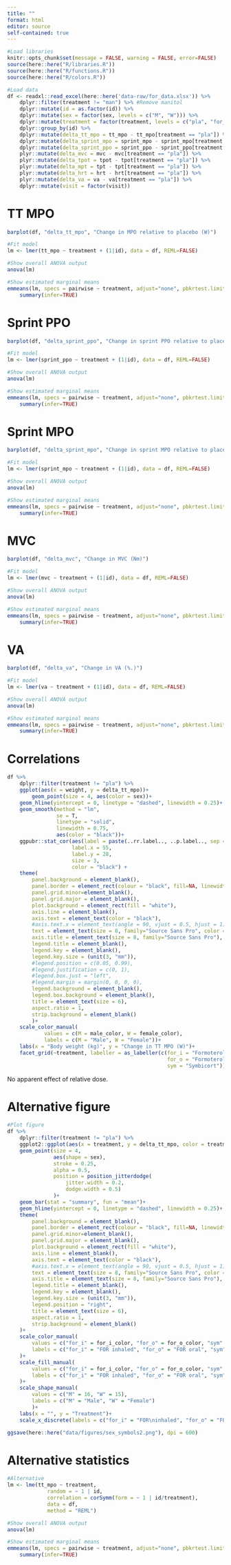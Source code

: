```yaml
---
title: ""
format: html
editor: source
self-contained: true
---
```



```r
#Load libraries
knitr::opts_chunk$set(message = FALSE, warning = FALSE, error=FALSE)
source(here::here("R/libraries.R"))
source(here::here("R/functions.R"))
source(here::here("R/colors.R"))
```


```r
#Load data
df <- readxl::read_excel(here::here('data-raw/for_data.xlsx')) %>% 
    dplyr::filter(treatment != "man") %>% #Remove manitol
    dplyr::mutate(id = as.factor(id)) %>% 
    dplyr::mutate(sex = factor(sex, levels = c("M", "W"))) %>%
    dplyr::mutate(treatment = factor(treatment, levels = c("pla", "for_i", "for_o", "sym", "man"))) %>%
    dplyr::group_by(id) %>% 
    dplyr::mutate(delta_tt_mpo = tt_mpo - tt_mpo[treatment == "pla"]) %>% 
    dplyr::mutate(delta_sprint_mpo = sprint_mpo - sprint_mpo[treatment == "pla"]) %>% 
    dplyr::mutate(delta_sprint_ppo = sprint_ppo - sprint_ppo[treatment == "pla"]) %>% 
    plyr::mutate(delta_mvc = mvc - mvc[treatment == "pla"]) %>% 
    plyr::mutate(delta_tpot = tpot - tpot[treatment == "pla"]) %>% 
    plyr::mutate(delta_mpt = tpt - tpt[treatment == "pla"]) %>% 
    plyr::mutate(delta_hrt = hrt - hrt[treatment == "pla"]) %>%
    plyr::mutate(delta_va = va - va[treatment == "pla"]) %>% 
    dplyr::mutate(visit = factor(visit))
```

# TT MPO
```r
barplot(df, "delta_tt_mpo", "Change in MPO relative to placebo (W)")
```

```r
#Fit model
lm <- lmer(tt_mpo ~ treatment + (1|id), data = df, REML=FALSE)

#Show overall ANOVA output
anova(lm)

#Show estimated marginal means
emmeans(lm, specs = pairwise ~ treatment, adjust="none", pbkrtest.limit = 5000, lmerTest.limit = 5000) %>% 
    summary(infer=TRUE)

```

# Sprint PPO
```r
barplot(df, "delta_sprint_ppo", "Change in sprint PPO relative to placebo (W)")
```

```r
#Fit model
lm <- lmer(sprint_ppo ~ treatment + (1|id), data = df, REML=FALSE)

#Show overall ANOVA output
anova(lm)

#Show estimated marginal means
emmeans(lm, specs = pairwise ~ treatment, adjust="none", pbkrtest.limit = 5000, lmerTest.limit = 5000) %>% 
    summary(infer=TRUE)

```

# Sprint MPO
```r
barplot(df, "delta_sprint_mpo", "Change in sprint MPO relative to placebo (W)")
```

```r
#Fit model
lm <- lmer(sprint_mpo ~ treatment + (1|id), data = df, REML=FALSE)

#Show overall ANOVA output
anova(lm)

#Show estimated marginal means
emmeans(lm, specs = pairwise ~ treatment, adjust="none", pbkrtest.limit = 5000, lmerTest.limit = 5000) %>% 
    summary(infer=TRUE)

```

# MVC
```r
barplot(df, "delta_mvc", "Change in MVC (Nm)")
```

```r
#Fit model
lm <- lmer(mvc ~ treatment + (1|id), data = df, REML=FALSE)

#Show overall ANOVA output
anova(lm)

#Show estimated marginal means
emmeans(lm, specs = pairwise ~ treatment, adjust="none", pbkrtest.limit = 5000, lmerTest.limit = 5000) %>% 
    summary(infer=TRUE)

```

# VA
```r
barplot(df, "delta_va", "Change in VA (%.)")
```

```r
#Fit model
lm <- lmer(va ~ treatment + (1|id), data = df, REML=FALSE)

#Show overall ANOVA output
anova(lm)

#Show estimated marginal means
emmeans(lm, specs = pairwise ~ treatment, adjust="none", pbkrtest.limit = 5000, lmerTest.limit = 5000) %>% 
    summary(infer=TRUE)

```

# Correlations
```r
df %>% 
    dplyr::filter(treatment != "pla") %>% 
    ggplot(aes(x = weight, y = delta_tt_mpo))+
        geom_point(size = 4, aes(color = sex))+
    geom_hline(yintercept = 0, linetype = "dashed", linewidth = 0.25)+
    geom_smooth(method = "lm",
                se = T,
                linetype = "solid",
                linewidth = 0.75,
                aes(color = "black"))+
    ggpubr::stat_cor(aes(label = paste(..rr.label.., ..p.label.., sep = "~~~")),
                     label.x = 55,
                     label.y = 28,
                     size = 3,
                     color = "black") +
    theme(
        panel.background = element_blank(),
        panel.border = element_rect(colour = "black", fill=NA, linewidth = 0.25),
        panel.grid.minor=element_blank(),
        panel.grid.major = element_blank(),
        plot.background = element_rect(fill = "white"),
        axis.line = element_blank(),
        axis.text = element_text(color = "black"),
        #axis.text.x = element_text(angle = 90, vjust = 0.5, hjust = 1),
        text = element_text(size = 8, family="Source Sans Pro", color = "black"),
        axis.title = element_text(size = 8, family="Source Sans Pro"),
        legend.title = element_blank(),
        legend.key = element_blank(),
        legend.key.size = (unit(3, "mm")),
        #legend.position = c(0.05, 0.99), 
        #legend.justification = c(0, 1), 
        #legend.box.just = "left", 
        #legend.margin = margin(0, 0, 0, 0),
        legend.background = element_blank(),
        legend.box.background = element_blank(),
        title = element_text(size = 6),
        aspect.ratio = 1,
        strip.background = element_blank()
        )+
    scale_color_manual(
            values = c(M = male_color, W = female_color),
            labels = c(M = "Male", W = "Female"))+
    labs(x = "Body weight (kg)", y = "Change in TT MPO (W)")+
    facet_grid(~treatment, labeller = as_labeller(c(for_i = "Formoterol inhalation",
                                                    for_o = "Formoterol oral",
                                                    sym = "Symbicort")))

```
No apparent effect of relative dose.


# Alternative figure
```r
#Plot figure
df %>%
    dplyr::filter(treatment != "pla") %>%
    ggplot2::ggplot(aes(x = treatment, y = delta_tt_mpo, color = treatment, fill = treatment))+
    geom_point(size = 4,
               aes(shape = sex),
               stroke = 0.25,
               alpha = 0.5,
               position = position_jitterdodge(
                   jitter.width = 0.2,
                   dodge.width = 0.5)
               )+
    geom_bar(stat = "summary", fun = "mean")+
    geom_hline(yintercept = 0, linetype = "dashed", linewidth = 0.25)+
    theme(
        panel.background = element_blank(),
        panel.border = element_rect(colour = "black", fill=NA, linewidth = 0.25),
        panel.grid.minor=element_blank(),
        panel.grid.major = element_blank(),
        plot.background = element_rect(fill = "white"),
        axis.line = element_blank(),
        axis.text = element_text(color = "black"),
        #axis.text.x = element_text(angle = 90, vjust = 0.5, hjust = 1),
        text = element_text(size = 8, family="Source Sans Pro", color = "black"),
        axis.title = element_text(size = 8, family="Source Sans Pro"),
        legend.title = element_blank(),
        legend.key = element_blank(),
        legend.key.size = (unit(3, "mm")),
        legend.position = "right",
        title = element_text(size = 6),
        aspect.ratio = 1,
        strip.background = element_blank()
    )+
    scale_color_manual(
        values = c("for_i" = for_i_color, "for_o" = for_o_color, "sym" = sym_color, "man" = mannitol_color),
        labels = c("for_i" = "FOR inhaled", "for_o" = "FOR oral", "sym" = "Symbicort", "man" = "Mannitol")
    )+
    scale_fill_manual(
        values = c("for_i" = for_i_color, "for_o" = for_o_color, "sym" = sym_color, "man" = mannitol_color),
        labels = c("for_i" = "FOR inhaled", "for_o" = "FOR oral", "sym" = "Symbicort", "man" = "Mannitol")
    )+
    scale_shape_manual(
        values = c("M" = 16, "W" = 15),
        labels = c("M" = "Male", "W" = "Female")
        )+
    labs(x = "", y = "Treatment")+
    scale_x_discrete(labels = c("for_i" = "FOR\ninhaled", "for_o" = "FOR\noral", "sym" = "Symbicort", "man" = "Mannitol"))

ggsave(here::here("data/figures/sex_symbols2.png"), dpi = 600)

```

# Alternative statistics
```r
#Alternative
lm <- lme(tt_mpo ~ treatment, 
             random = ~ 1 | id, 
             correlation = corSymm(form = ~ 1 | id/treatment),
             data = df,
             method = "REML")

#Show overall ANOVA output
anova(lm)

#Show estimated marginal means
emmeans(lm, specs = pairwise ~ treatment, adjust="none", pbkrtest.limit = 5000, lmerTest.limit = 5000) %>% 
    summary(infer=TRUE)

```
